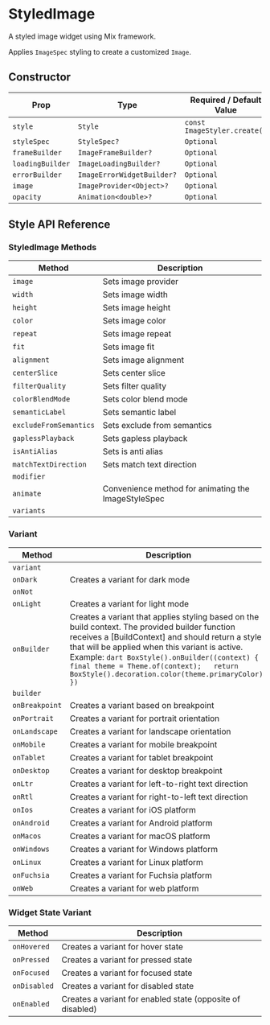 # StyledImage

A styled image widget using Mix framework.

Applies `ImageSpec` styling to create a customized `Image`.

## Constructor

| Prop  | Type         | Required / Default Value                |
|-------|--------------|------------------------------------------|
| `style` | `Style` | `const ImageStyler.create()` |
| `styleSpec` | `StyleSpec?` | `Optional` |
| `frameBuilder` | `ImageFrameBuilder?` | `Optional` |
| `loadingBuilder` | `ImageLoadingBuilder?` | `Optional` |
| `errorBuilder` | `ImageErrorWidgetBuilder?` | `Optional` |
| `image` | `ImageProvider<Object>?` | `Optional` |
| `opacity` | `Animation<double>?` | `Optional` |

## Style API Reference

### StyledImage Methods

| Method | Description |
|--------|-------------|
| `image` | Sets image provider |
| `width` | Sets image width |
| `height` | Sets image height |
| `color` | Sets image color |
| `repeat` | Sets image repeat |
| `fit` | Sets image fit |
| `alignment` | Sets image alignment |
| `centerSlice` | Sets center slice |
| `filterQuality` | Sets filter quality |
| `colorBlendMode` | Sets color blend mode |
| `semanticLabel` | Sets semantic label |
| `excludeFromSemantics` | Sets exclude from semantics |
| `gaplessPlayback` | Sets gapless playback |
| `isAntiAlias` | Sets is anti alias |
| `matchTextDirection` | Sets match text direction |
| `modifier` |  |
| `animate` | Convenience method for animating the ImageStyleSpec |
| `variants` |  |

### Variant

| Method | Description |
|--------|-------------|
| `variant` |  |
| `onDark` | Creates a variant for dark mode |
| `onNot` |  |
| `onLight` | Creates a variant for light mode |
| `onBuilder` | Creates a variant that applies styling based on the build context. The provided builder function receives a [BuildContext] and should return a style that will be applied when this variant is active. Example: ```dart BoxStyle().onBuilder((context) {   final theme = Theme.of(context);   return BoxStyle().decoration.color(theme.primaryColor); }) ``` |
| `builder` |  |
| `onBreakpoint` | Creates a variant based on breakpoint |
| `onPortrait` | Creates a variant for portrait orientation |
| `onLandscape` | Creates a variant for landscape orientation |
| `onMobile` | Creates a variant for mobile breakpoint |
| `onTablet` | Creates a variant for tablet breakpoint |
| `onDesktop` | Creates a variant for desktop breakpoint |
| `onLtr` | Creates a variant for left-to-right text direction |
| `onRtl` | Creates a variant for right-to-left text direction |
| `onIos` | Creates a variant for iOS platform |
| `onAndroid` | Creates a variant for Android platform |
| `onMacos` | Creates a variant for macOS platform |
| `onWindows` | Creates a variant for Windows platform |
| `onLinux` | Creates a variant for Linux platform |
| `onFuchsia` | Creates a variant for Fuchsia platform |
| `onWeb` | Creates a variant for web platform |

### Widget State Variant

| Method | Description |
|--------|-------------|
| `onHovered` | Creates a variant for hover state |
| `onPressed` | Creates a variant for pressed state |
| `onFocused` | Creates a variant for focused state |
| `onDisabled` | Creates a variant for disabled state |
| `onEnabled` | Creates a variant for enabled state (opposite of disabled) |


